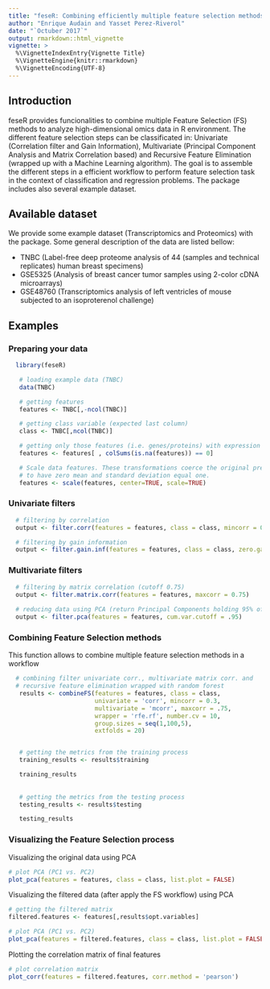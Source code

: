 ```yaml
---
title: "feseR: Combining efficiently multiple feature selection methods in a R-workflow"
author: "Enrique Audain and Yasset Perez-Riverol"
date: "`Octuber 2017`"
output: rmarkdown::html_vignette
vignette: >
  %\VignetteIndexEntry{Vignette Title}
  %\VignetteEngine{knitr::rmarkdown}
  %\VignetteEncoding{UTF-8}
---
```


## Introduction

feseR provides funcionalities to combine multiple Feature Selection (FS) methods to analyze high-dimensional omics data in R environment. The different feature selection steps can be classificated in: Univariate (Correlation filter and Gain Information), Multivariate (Principal Component Analysis and Matrix Correlation based) and Recursive Feature Elimination (wrapped up with a Machine Learning algorithm). The goal is to assemble the different steps in a efficient workflow to perform feature selection task in the context of classification and regression problems. The package includes also several example dataset.

## Available dataset

We provide some example dataset (Transcriptomics and Proteomics) with the package. Some general description of the data are listed bellow:

* TNBC (Label-free deep proteome analysis of 44 (samples and technical replicates) human breast specimens)
* GSE5325 (Analysis of breast cancer tumor samples using 2-color cDNA microarrays)
* GSE48760 (Transcriptomics analysis of left ventricles of mouse subjected to an isoproterenol challenge)

## Examples


### Preparing your data

```r
  
  library(feseR)

   # loading example data (TNBC)
   data(TNBC)

   # getting features
   features <- TNBC[,-ncol(TNBC)]

   # getting class variable (expected last column)
   class <- TNBC[,ncol(TNBC)]

   # getting only those features (i.e. genes/proteins) with expression values for all instances (samples)
   features <- features[ , colSums(is.na(features)) == 0]

   # Scale data features. These transformations coerce the original predictors 
   # to have zero mean and standard deviation equal one.
   features <- scale(features, center=TRUE, scale=TRUE)

```


### Univariate filters

```r
  # filtering by correlation
  output <- filter.corr(features = features, class = class, mincorr = 0.3)

  # filtering by gain information
  output <- filter.gain.inf(features = features, class = class, zero.gain.out = TRUE)
```


### Multivariate filters

```r
  # filtering by matrix correlation (cutoff 0.75)
  output <- filter.matrix.corr(features = features, maxcorr = 0.75)
  
  # reducing data using PCA (return Principal Components holding 95% of variance)
  output <- filter.pca(features = features, cum.var.cutoff = .95)
```



### Combining Feature Selection methods

This function allows to combine multiple feature selection methods in a workflow 

```r

  # combining filter univariate corr., multivariate matrix corr. and
  # recursive feature elimination wrapped with random forest
   results <- combineFS(features = features, class = class,
                        univariate = 'corr', mincorr = 0.3,
                        multivariate = 'mcorr', maxcorr = .75,
                        wrapper = 'rfe.rf', number.cv = 10, 
                        group.sizes = seq(1,100,5), 
                        extfolds = 20)


   # getting the metrics from the training process
   training_results <- results$training

   training_results
   
   
   # getting the metrics from the testing process
   testing_results <- results$testing

   testing_results
```



### Visualizing the Feature Selection process


Visualizing the original data using PCA

```r

# plot PCA (PC1 vs. PC2)
plot_pca(features = features, class = class, list.plot = FALSE)

```



Visualizing the filtered data (after apply the FS workflow) using PCA

```r

# getting the filtered matrix
filtered.features <- features[,results$opt.variables]

# plot PCA (PC1 vs. PC2)
plot_pca(features = filtered.features, class = class, list.plot = FALSE)

```



Plotting the correlation matrix of final features

```r

# plot correlation matrix
plot_corr(features = filtered.features, corr.method = 'pearson')

```

